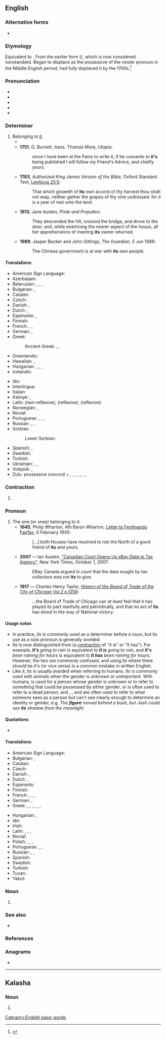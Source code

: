 {{also|ITS|it's|its'|'its}}
==English==
{{wikipedia}}

===Alternative forms===
* {{l|en|it's}} {{qualifier|possessive form, nonstandard}}

===Etymology===
Equivalent to {{affix|en|it|-'s}}. From the earlier form {{m|en|it's}} ({{compound|en|it|'s}}), which is now considered nonstandard. Began to displace {{m|en|his}} as the possessive of the neuter pronoun in the Middle English period; had fully displaced it by the 1700s.<ref>{{R:Etymonline}}</ref>

===Pronunciation===
* {{IPA|en|/ɪts/}}
* {{audio|en|en-us-its.ogg|Audio (US)}}
* {{audio|en|LL-Q1860 (eng)-Nattes à chat-its.wav|Audio}}
* {{rhymes|en|ɪts}}
* {{homophones|en|it's}}

===Determiner===
{{head|en|determiner|cat2=possessive determiners}}

# Belonging to [[it]]. {{defdate|from 16th c.}}
#* {{RQ:Florio Montaigne Essayes|chapter=43|book=I|passage=The manner wherewith our Lawes assay to moderate the foolish and vaine expences of table-cheare and apparell, seemeth contrarie to '''it's''' end.}}
#* '''1751''', G. Burnett, trans. Thomas More, ''Utopia'':
#*: since I have been at the Pains to write it, if he consents to '''it's''' being published I will follow my Friend's Advice, and chiefly yours.
#* '''1763''', ''Authorized King James Version of the Bible'', Oxford Standard Text, [[s:Bible (King James)/Leviticus#Chapter 25|Leviticus 25:5]]:
#*: That which groweth of '''its''' own accord of thy harvest thou shalt not reap, neither gather the grapes of thy vine undressed: for it is a year of rest unto the land. {{qualifier|originally "of it own accord" in the 1611 first edition}}
#* '''1813''', Jane Austen, ''Pride and Prejudice'':
#*: They descended the hill, crossed the bridge, and drove to the door; and, while examining the nearer aspect of the house, all her apprehensions of meeting '''its''' owner returned.
#* '''1989''', Jasper Becker and John Gittings, ''The Guardian'', 5 Jun 1989:
#*: The Chinese government is at war with '''its''' own people.

====Translations====
{{trans-top|belonging to it}}
* American Sign Language: {{t|ase|FlatB@Chesthigh-FingerUp}}
* Azerbaijani: {{t|az|onunku}}
* Belarusian: {{t|be|яго́|m|n|sc=Cyrl}}, {{t|be|яго́ны|m|sc=Cyrl}} {{qualifier|common, colloquial}}, {{t|be|яе́|f|sc=Cyrl}}, {{t|be|свой|sc=Cyrl}} {{qualifier|when referring to the subject of the sentence}}
* Bulgarian: {{t|bg|нѐгов}}, {{t|bg|нѐин}}
* Catalan: {{t+|ca|seu|m}}
* Czech: {{t+|cs|jeho}}
* Danish: {{t|da|dens|c}}, {{t|da|dets|n}}
* Dutch: {{t+|nl|zijn|m|n}}, {{t+|nl|haar|f}}
* Esperanto: {{t+|eo|ĝia}}, {{t+|eo|ties}}
* Finnish: {{t+|fi|sen}}
* French: {{t+|fr|son|m}}, {{t+|fr|sa|f}}, {{t+|fr|ses|p}}
* German: {{t+|de|sein|m|n}}, {{t+|de|ihr|f}}
* Greek:
*: Ancient Greek: {{t|grc|αὐτοῦ|m}}, {{t|grc|αὐτῆς|f}}, {{t|grc|αὐτοῦ|n}}
* Greenlandic: {{t|kl|uuma}}
* Hawaiian: {{t|haw|kona}}, {{t|haw|kāna}}
* Hungarian: {{t+|hu|-a}}, {{t|hu|-e}}, {{t|hu|-ja}}, {{t|hu|-je}}
* Icelandic: {{t+|is|þess|n}}
{{trans-mid}}
* Ido: {{t+|io|olua}}
* Interlingua: {{t|ia|su}}
* Italian: {{t+|it|suo}}
* Kalmyk: {{t|xal|энүнә}}, {{t|xal|терүнә}}
* Latin: {{t+|la|eius|m|f|n}} (non-reflexive), {{t+|la|suī|m|n}} (reflexive), {{t|la|suae|f}} (reflexive)
* Norwegian: {{t|no|dens}}, {{t|no|dets}}
* Novial: {{t|nov|lun}}
* Portuguese: {{t+|pt|seu}}, {{t+|pt|sua}}, {{t+|pt|dele|m}}, {{t+|pt|dela|f}}
* Russian: {{t+|ru|его́|m|n}}, {{t+|ru|её|f}}, {{t+|ru|свой}} {{qualifier|when referring to the subject of the sentence}}
* Sorbian:
*: Lower Sorbian: {{t|dsb|jogo}}
* Spanish: {{t+|es|su|s}}, {{t+|es|sus|p}}
* Swedish: {{t+|sv|dess}}
* Turkish: {{t+|tr|onun}}
* Ukrainian: {{t+|uk|його́|m|n|sc=Cyrl}}, {{t+|uk|її́|f|sc=Cyrl}}, {{t|uk|свій|sc=Cyrl}} {{qualifier|when referring to the subject of the sentence}}
* Volapük: {{t+|vo|onik}}, {{t|vo|ona}}
* Zulu: possessive concord + {{t|zu|khe|alt=-khe|c1}}, {{t|zu|wo|c3|alt=-wo}}, {{t|zu|lo|c5|alt=-lo}}, {{t|zu|so|c7|alt=-so}}, {{t|zu|yo|c9|alt=-yo}}, {{t|zu|lo|c11|alt=-lo}}, {{t|zu|bo|c14|alt=-bo}}, {{t|zu|kho|c15|c17|alt=-kho}}
{{trans-bottom}}

===Contraction===
{{head|en|contraction}}

# {{misspelling of|en|it's}}

===Pronoun===
{{head|en|pronoun|cat2=possessive pronouns|cat3=third person pronouns}}

# The one (or ones) belonging to it. {{defdate|from 17th c.}}
#* '''1645''', Philip Wharton, 4th Baron Wharton, [http://books.google.se/books?id=D8o9AAAAcAAJ&pg=PA158 Letter to Ferdinando Fairfax], 6 February 1645:
#*: [...] both Houses have resolved to rob the North of a good friend of '''its''' and yours.
#* '''2007''' — Ian Austen, [http://www.nytimes.com/2007/10/01/technology/01ebay.html "Canadian Court Opens Up eBay Data to Tax Agency"], ''New York Times'', October 1, 2007:
#*: EBay Canada argued in court that the data sought by tax collectors was not '''its''' to give.
#* '''1917''' — Charles Henry Taylor, [http://www.archive.org/stream/historyofboardof02tayl#page/1259/mode/1up ''History of the Board of Trade of the City of Chicago'' Vol.2 p.1259]:
#*: ...the Board of Trade of Chicago can at least feel that it has played its part manfully and patriotically, and that no act of '''its''' has stood in the way of National victory.

====Usage notes====
* In practice, ''its'' is commonly used as a determiner before a noun, but its use as a solo pronoun is generally avoided.
* ''Its'' is now distinguished from {{m|en|it's}} (a [[contraction]] of "it is" or "it has"). For example, '''''It's''' going to rain'' is equivalent to '''''It is''' going to rain'', and '''''It's''' been raining for hours'' is equivalent to '''''It has''' been raining for hours.'' However, the two are commonly confused, and using ''its'' where there should be ''it's'' (or vice versa) is a common mistake in written English.
* Like ''it'', ''its'' is usually avoided when referring to humans. ''Its'' is commonly used with animals when the gender is unknown or unimportant. With humans, {{m|en|person}} is used for a person whose gender is unknown or to refer to something that could be possessed by either gender, {{m|en|body}} or {{m|en|corpse}} is often used to refer to a dead person, and {{m|en|figure}}, {{m|en|shape}}, and {{m|en|silhouette}} are often used to refer to what someone sees as a person but can't see clearly enough to determine an identity or gender, e.g. ''The '''figure''' moved behind a bush, but Josh could see '''its''' shadow from the moonlight.''

====Quotations====
* {{seeCites|en}}

====Translations====
{{trans-top|that which belongs to it}}
* American Sign Language: {{t|ase|FlatB@Chesthigh-FingerUp}}
* Bulgarian: {{t|bg|нѐгов}}, {{t|bg|нѐин}}
* Catalan: {{t+|ca|seu}}
* Czech: {{t+|cs|jeho}}
* Danish: {{t|da|dens|c}}, {{t|da|dets|n}}
* Dutch: {{t-check|nl|[[ervan|het]] ... [[ervan]]}} <!-- was "[[ervan|het]] ... [[ervan]]" - assumed sum-of-parts; if an idiom, use {{t}} instead of {{t-SOP}}. see [[User:Kephir/gadgets/xte#Translation_fixing]] -->, {{t-check|nl|de zijne}}
* Esperanto: {{t+|eo|ĝia}}
* Finnish: {{t+|fi|sen}}
* French: {{t+|fr|le sien|m}}, {{t+|fr|la sienne|f}}, {{t+|fr|les siens|m-p}}, {{t+|fr|les siennes|f-p}}
* German: {{t+|de|sein|m}}, {{t+|de|ihr|f}}
* Greek: {{t+|el|δικός|alt=δικός του|m}}, {{t|el|δικιά|alt=δικιά του|f}}, {{t+|el|δική|alt=δική του|f}}, {{t+|el|δικό|alt=δικό του|n}}, {{t+|el|δικοί|alt=δικοί του|m-p}}, {{t|el|δικές|alt=δικές του|f-p}}, {{t|el|δικά|alt=δικά του|n-p}}
{{trans-mid}}
* Hungarian: {{t+|hu|övé}}, {{t+|hu|azé}}
* Ido: {{t+|io|olua}}
* Irish: {{t+|ga|a}}
* Latin: {{t+|la|suus}}, {{t+|la|eius}}, {{t+|la|huius}}, {{t|la|illius}}
* Novial: {{t|nov|lun}}
* Polish: {{t+|pl|jego}}, {{t+|pl|jej}}, {{t+|pl|swój}}, {{t+|pl|ów}}
* Portuguese: {{t+|pt|seu}}, {{t+|pt|dele|m}}, {{t+|pt|dela|f}}
* Russian: {{t+|ru|его́|m|n}}, {{t+|ru|её|f}}, {{t+|ru|свой}} {{qualifier|when referring to the subject of the sentence}}
* Spanish: {{t+|es|suyo}}
* Swedish: {{t+|sv|dess}}
* Turkish: {{t+|tr|onun}}
* Tuvan: {{t|tyv|ооңуу}}
* Yakut: {{t|sah|киниэнэ}}
{{trans-bottom}}

===Noun===
{{head|en|noun form}}

# {{plural of|en|it}}

===See also===
* {{l|en|their}}

===References===
<references/>

===Anagrams===
* {{anagrams|en|a=ist|'tis|-ist|IST|SIT|STI|Sit|TIS|TIs|is't|ist|sit|tis}}

[[Category:English basic words]]

----

==Kalasha==

===Noun===
{{head|kls|noun}}

# {{alternative spelling of|kls|ič̣}}